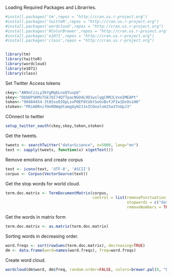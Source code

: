 

Loading Required Packages and Librarries.

```r
#install.packages('tm',repos = "http://cran.us.r-project.org")
#install.packages('twitteR',repos = "http://cran.us.r-project.org")
#install.packages('wordcloud',repos = "http://cran.us.r-project.org")
#install.packages('RColorBrewer',repos = "http://cran.us.r-project.org")
#install.packages('e1071',repos = "http://cran.us.r-project.org")
#install.packages('class',repos = "http://cran.us.r-project.org")


library(tm)
library(twitteR)
library(wordcloud)
library(e1071)
library(class)

```


Set Twitter Access tokens

```r
ckey<-"AN9nCziLy3kYgMqbLnoQYuvpU"
skey<-"DbbDPSKMsTGk7OI74QTTpacNGO4L9D1wslqgCRMJLVxeIMEAPt"
token<-"90484454-3t8SxoOJOpLsvPOEF8tUbtSoGvBvfJFIw1DxOviH0"
stoken<-"PRim0RnifHnROWqdtamg4yH2JJxICOxolnH25a37nUpJ3"

```

COnnect to twitter

```r
setup_twitter_oauth(ckey,skey,token,stoken)
```

Get the tweets.

```r
tweets <- searchTwitter("data+Science", n=5000, lang="en")
text <- sapply(tweets, function(x) x$getText())
```

Remove emotions and create corpus

```r
text <- iconv(text, 'UTF-8', 'ASCII') 
corpus <- Corpus(VectorSource(text)) 
```

Get the stop words for world cloud.

```r
term.doc.matrix <- TermDocumentMatrix(corpus,
                                      control = list(removePunctuation = TRUE,
                                                     stopwords = c("data","science","https", stopwords("english")),
                                                     removeNumbers = TRUE,tolower = TRUE))
```

Get the words in matrix form

```r
term.doc.matrix <- as.matrix(term.doc.matrix)
```

Sorting words in decreasing order.
```r
word.freqs <- sort(rowSums(term.doc.matrix), decreasing=TRUE) 
dm <- data.frame(word=names(word.freqs), freq=word.freqs)
```

Create word cloud.
```r
wordcloud(dm$word, dm$freq, random.order=FALSE, colors=brewer.pal(8, "Dark2"))
```